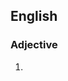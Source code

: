 ==English==

===Adjective===
{{en-adj|pos=[[dead]]-[[tree]]|-}}

# {{alternative spelling of|dead tree}}